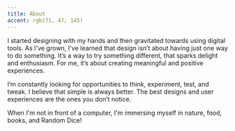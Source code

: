 ```yaml
---
title: About
accent: rgb(71, 47, 145)
---
```


I started designing with my hands and then gravitated towards using digital tools. As I've grown, I've learned that design isn’t about having just one way to do something. It’s a way to try something different, that sparks delight and enthusiasm. For me, it’s about creating meaningful and positive experiences.

I’m constantly looking for opportunities to think, experiment, test, and tweak. I believe that simple is always better. The best designs and user experiences are the ones you don’t notice.

When I'm not in front of a computer, I'm immersing myself in nature, food, books, and Random Dice!